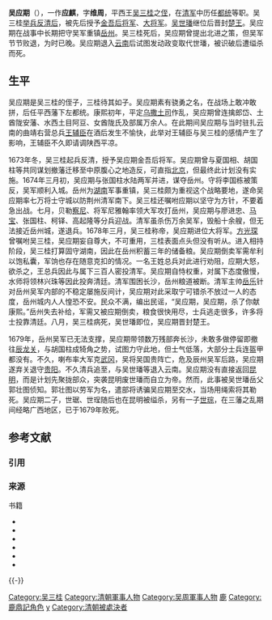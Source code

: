 {{Infobox Biography
| subject_name   = 吳應期
| image_name     = 
| image_size     = 
| image_caption  =
| date_of_birth  = 生年不詳
| place_of_birth = [[明朝|明朝]]
| date_of_death  = 1680年
| place_of_death = [[吳周|吳周]]
| occupation     = [[吳周|吳周]]将领、宗室、楚王
}}

'''吴应期'''（{{bd||？|1680年||catIdx=W}}），一作'''应麒'''{{refTag|1={{harvnb|李治亭|2005|p=177}}}}，字'''维周'''{{refTag|1={{harvnb|刘献廷|1997|p=1}}}}，平西王[[吴三桂|吴三桂]]之[[侄|侄]]，在[[清军|清军]]中历任[[都统|都统]]等职。吴三桂[[三藩之乱|举兵反清后]]，被先后授予[[中尉_(古代官制)|金吾后将军]]、[[大将军_(东亚)|大将军]]。[[吴世璠|吴世璠]]继位后晋封[[楚王|楚王]]。吴应期在战事中长期把守吴军重镇[[岳州|岳州]]。吴三桂死后，吴应期曾提出北进之策{{refTag|1={{harvnb|李治亭|2005|p=355}}}}，但吴军节节败退，为时已晚。吴应期退入[[云南|云南]]后试图发动政变取代世璠，被识破后遭缢杀而死。

==生平==
吴应期是吴三桂的侄子，三桂待其如子{{refTag|name=大传699|1={{harvnb|李治亭|2005|p=198}}}}。吴应期素有骁勇之名，在战场上敢冲敢拼，后任平西藩下左都统。康熙初年，平定[[乌撒府|乌撒]][[土司|土司]]作乱，吴应期曾连擒郎岱、土酋陇安藩、水西土目阿豆、女酋陇氏及部属万余人{{refTag|1={{harvnb|李治亭|2005|p=203}}}}。在此期间吴应期与当时驻扎云南的曲靖右营总兵[[王辅臣|王辅臣]]在酒后发生不愉快，此举对王辅臣与吴三桂的感情产生了影响，王辅臣不久即请调陕西平凉{{refTag|1={{harvnb|刘献廷|1997|p=184-185}}}}。

1673年冬，吴三桂起兵反清，授予吴应期金吾后将军{{refTag|1={{harvnb|李治亭|2005|p=233}}}}。吴应期曾与夏国相、胡国柱等共同谋划撤藩迁移至中原腹心之地造反，可直指[[北京|北京]]，但最终此计划没有实施{{refTag|1={{harvnb|李治亭|2005|p=225}}}}。1674年三月初，吴应期与张国柱水陆两军并进，谋夺岳州。守将李国栋被策反，吴军顺利入城{{refTag|1={{harvnb|勒德洪等撰|1686|p=4卷，第6}}}}。岳州为[[湖南|湖南]]军事重镇，吴三桂颇为重视这个战略要地，遂命吴应期率七万将士守城以防荆州清军南下。吴三桂还嘱咐应期以坚守为方针，不要着急出战{{refTag|1={{harvnb|中华书局编|1986|p=48卷，第9}}}}。七月，贝勒[[察尼|察尼]]、将军尼雅翰率领大军攻打岳州，吴应期与廖进忠、[[马宝_(吴周)|马宝]]、张国柱、柯铎、高起隆等分兵迎战。清军虽杀伤万余吴军，毁船十余艘，但无法接近岳州城，遂退兵{{refTag|1={{harvnb|李治亭|2005|p=286}}}}。1678年三月，吴三桂称帝，吴应期进位大将军{{refTag|1={{harvnb|李治亭|2005|p=314}}}}。[[方光琛|方光琛]]曾嘱咐吴三桂，吴应期妄自尊大，不可重用，三桂表面点头但没有听从{{refTag|name=大传319|1={{harvnb|李治亭|2005|p=319}}}}。进入相持阶段，吴三桂打算固守湖南，因此在岳州积蓄三年的储备粮。吴应期倒卖军需牟利以饱私囊，军饷也存在随意克扣的情况。一名王姓总兵对此进行劝阻，应期大怒，欲杀之，王总兵因此与属下三百人密投清军{{refTag|name=大传319}}。吴应期自恃权重，对属下态度傲慢，水师将领林兴珠等因此投奔清廷{{refTag|name=大传320|1={{harvnb|李治亭|2005|p=320}}}}。清军围困长沙，岳州粮道被断。清军主帅[[岳乐|岳乐]]针对岳州吴军内部的不稳定屡施反间计，吴应期对此采取宁可错杀不放过一人的态度，岳州城内人人惶恐不安。民众不满，编出民谣，“吴应期，吴应期，杀了你献康熙。”{{refTag|name=大传320}}岳州失去补给，军需又被应期倒卖，粮食很快用尽，士兵逃走很多，许多将士投靠清廷{{refTag|name=大传320}}。八月，吴三桂病死，吴世璠即位，吴应期晋封楚王{{refTag|1={{harvnb|李治亭|2005|p=329}}}}。

1679年，岳州吴军已无法支撑，吴应期带领数万残部奔长沙，未敢多做停留即撤往[[辰州_(隋朝)|辰龙关]]，与胡国柱成犄角之势，试图力守此地，但士气低落，大部分士兵连盔甲都没有{{refTag|1={{harvnb|赵尔巽等|1988|p=12848-12849}}}}。不久，喇布率大军克[[武冈|武冈]]，吴将吴国贵阵亡，危及辰州吴军后路，吴应期遂弃关退守[[贵阳|贵阳]]。不久清兵追至，与吴世璠等退入云南。吴应期没有直接返回[[昆明|昆明]]，而是计划先聚拢部众，突袭昆明废世璠而自立为帝。然而，此事被吴世璠岳父郭壮图侦知。郭壮图以劳军为名，遣部将诱骗吴应期至交水，当场用绳索将其勒死。吴应期二子，世琚、世珵随后也在昆明被缢杀{{refTag|1={{harvnb|李治亭|2005|p=337}}}}，另有一子[[吴世琮|世琮]]，在三藩之乱期间经略广西地区{{refTag|1={{harvnb|佚名|不详|p=1}}}}，已于1679年败死。

== 参考文献 ==
=== 引用 ===
{{Reflist|30em|group=參}}

=== 来源 ===
; 书籍
{{refbegin}}
* {{Cite book |authors=勒德洪 等 撰 |title=《平定三逆方略》|series = 《钦定[[四库全书|四库全书]]》|year=1686|ISBN = |url =  |ref = harv}}
* {{Cite book |author=李治亭 |title=《吴三桂大传》|publisher=江苏教育出版社 |year=2005 |ISBN =9787534369520 |url = |ref=harv}}
* {{Cite book |author=刘献廷 |title=《广阳杂记》|publisher=中华书局 |year=1997 |ISBN = 9787101017045 |url = |ref=harv}}
* {{Cite book|last=佚名|title=《吴三桂考》|publisher=|year=不详|isbn=|url=https://zh.wikisource.org/zh-hans/%E5%90%B3%E4%B8%89%E6%A1%82%E8%80%83|ref=harv|access-date=2017-07-09|archive-date=2019-05-15|archive-url=https://web.archive.org/web/20190515003258/https://zh.wikisource.org/zh-hans/%E5%90%B3%E4%B8%89%E6%A1%82%E8%80%83|dead-url=no}}
* {{Cite book |authors = 赵尔巽 等|title=《清史稿》|publisher=中华书局 |year=1988 |ISBN = 9787101007503 |url = |ref=harv}}
* {{Cite book |editor=[[中华书局|中华书局]] |title=《清圣祖实录》 |series = 《[[清实录|清实录]]》 |publisher=中华书局 |year=1986 |ISBN = |url =  |ref=harv}}
{{refend}}

{{-}}
{{吴周}}
{{DEFAULTSORT:W}}
[[Category:吴三桂|Category:吴三桂]]
[[Category:清朝軍事人物|Category:清朝軍事人物]]
[[Category:吴周軍事人物|Category:吴周軍事人物]]
[[Category:金庸筆下真實人物|鹿]]
[[Category:鹿鼎記角色|Category:鹿鼎記角色]]
[[Category:吴姓|y]]
[[Category:清朝被處決者|Category:清朝被處決者]]